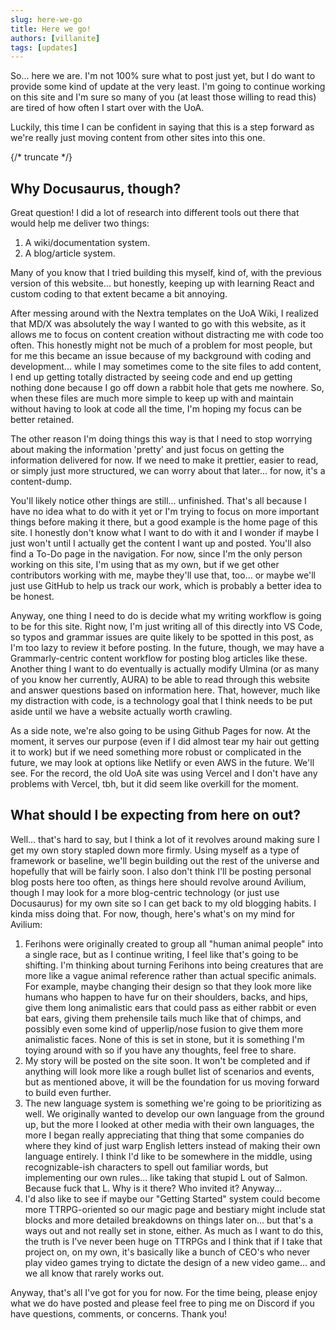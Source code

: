 ```yaml
---
slug: here-we-go
title: Here we go!
authors: [villanite]
tags: [updates]
---
```


So... here we are. I'm not 100% sure what to post just yet, but I do want to provide some kind of update at the very least. I'm going to continue working on this site and I'm sure so many of you (at least those willing to read this) are tired of how often I start over with the UoA.

Luckily, this time I can be confident in saying that this is a step forward as we're really just moving content from other sites into this one.

{/* truncate */}

## Why Docusaurus, though?
Great question! I did a lot of research into different tools out there that would help me deliver two things:

1. A wiki/documentation system.
1. A blog/article system.

Many of you know that I tried building this myself, kind of, with the previous version of this website... but honestly, keeping up with learning React and custom coding to that extent became a bit annoying.

After messing around with the Nextra templates on the UoA Wiki, I realized that MD/X was absolutely the way I wanted to go with this website, as it allows me to focus on content creation without distracting me with code too often. This honestly might not be much of a problem for most people, but for me this became an issue because of my background with coding and development... while I may sometimes come to the site files to add content, I end up getting totally distracted by seeing code and end up getting nothing done because I go off down a rabbit hole that gets me nowhere. So, when these files are much more simple to keep up with and maintain without having to look at code all the time, I'm hoping my focus can be better retained.

The other reason I'm doing things this way is that I need to stop worrying about making the information 'pretty' and just focus on getting the information delivered for now. If we need to make it prettier, easier to read, or simply just more structured, we can worry about that later... for now, it's a content-dump.

You'll likely notice other things are still... unfinished. That's all because I have no idea what to do with it yet or I'm trying to focus on more important things before making it there, but a good example is the home page of this site. I honestly don't know what I want to do with it and I wonder if maybe I just won't until I actually get the content I want up and posted. You'll also find a To-Do page in the navigation. For now, since I'm the only person working on this site, I'm using that as my own, but if we get other contributors working with me, maybe they'll use that, too... or maybe we'll just use GitHub to help us track our work, which is probably a better idea to be honest.

Anyway, one thing I need to do is decide what my writing workflow is going to be for this site. Right now, I'm just writing all of this directly into VS Code, so typos and grammar issues are quite likely to be spotted in this post, as I'm too lazy to review it before posting. In the future, though, we may have a Grammarly-centric content workflow for posting blog articles like these. Another thing I want to do eventually is actually modify Ulmina (or as many of you know her currently, AURA) to be able to read through this website and answer questions based on information here. That, however, much like my distraction with code, is a technology goal that I think needs to be put aside until we have a website actually worth crawling.

As a side note, we're also going to be using Github Pages for now. At the moment, it serves our purpose (even if I did almost tear my hair out getting it to work) but if we need something more robust or complicated in the future, we may look at options like Netlify or even AWS in the future. We'll see. For the record, the old UoA site was using Vercel and I don't have any problems with Vercel, tbh, but it did seem like overkill for the moment.

## What should I be expecting from here on out?

Well... that's hard to say, but I think a lot of it revolves around making sure I get my own story stapled down more firmly. Using myself as a type of framework or baseline, we'll begin building out the rest of the universe and hopefully that will be fairly soon. I also don't think I'll be posting personal blog posts here too often, as things here should revolve around Avilium, though I may look for a more blog-centric technology (or just use Docusaurus) for my own site so I can get back to my old blogging habits. I kinda miss doing that. For now, though, here's what's on my mind for Avilium:

1. Ferihons were originally created to group all "human animal people" into a single race, but as I continue writing, I feel like that's going to be shifting. I'm thinking about turning Ferihons into being creatures that are more like a vague animal reference rather than actual specific animals. For example, maybe changing their design so that they look more like humans who happen to have fur on their shoulders, backs, and hips, give them long animalistic ears that could pass as either rabbit or even bat ears, giving them prehensile tails much like that of chimps, and possibly even some kind of upperlip/nose fusion to give them more animalistic faces. None of this is set in stone, but it is something I'm toying around with so if you have any thoughts, feel free to share.
1. My story will be posted on the site soon. It won't be completed and if anything will look more like a rough bullet list of scenarios and events, but as mentioned above, it will be the foundation for us moving forward to build even further.
1. The new language system is something we're going to be prioritizing as well. We originally wanted to develop our own language from the ground up, but the more I looked at other media with their own languages, the more I began really appreciating that thing that some companies do where they kind of just warp English letters instead of making their own language entirely. I think I'd like to be somewhere in the middle, using recognizable-ish characters to spell out familiar words, but implementing our own rules... like taking that stupid L out of Salmon. Because fuck that L. Why is it there? Who invited it? Anyway...
1. I'd also like to see if maybe our "Getting Started" system could become more TTRPG-oriented so our magic page and bestiary might include stat blocks and more detailed breakdowns on things later on... but that's a ways out and not really set in stone, either. As much as I want to do this, the truth is I've never been huge on TTRPGs and I think that if I take that project on, on my own, it's basically like a bunch of CEO's who never play video games trying to dictate the design of a new video game... and we all know that rarely works out.

Anyway, that's all I've got for you for now. For the time being, please enjoy what we do have posted and please feel free to ping me on Discord if you have questions, comments, or concerns. Thank you!

